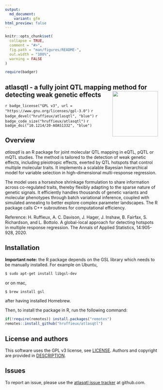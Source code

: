```yaml
---
output:
  md_document:
    variant: gfm
html_preview: false
---
```


<!-- README.md is generated from README.Rmd. Please edit that file -->
<!-- First time: run usethis::use_readme_rmd() to create a pre-commit hook that 
prevents from committing if the README.Rmd has changed, but has not been 
re-knitted to generate an updated README.md -->

```r
knitr::opts_chunk$set(
  collapse = TRUE,
  comment = "#>",
  fig.path = "man/figures/README-",
  out.width = "100%",
  warning = FALSE
)
```


```r
require(badger)
```


## atlasqtl - a fully joint QTL mapping method for detecting weak genetic effects <img src="man/figures/atlasqtl_logo.png" align="right" height="150"/>

<!-- Run for the R CMD checks, run usethis::use_github_actions() to set up the pipeline, possibly modify the .yaml file and then: -->
<!-- `r badge_github_actions("hruffieux/atlasqtl")` # TODO. not enabled yet, needs pre-install of GSL lib for windows -->
<!-- `r badge_travis("hruffieux/atlasqtl")` -->
`r badge_license("GPL v3", url = "https://www.gnu.org/licenses/gpl-3.0")`
`r badge_devel("hruffieux/atlasqtl", "blue")`
`r badge_code_size("hruffieux/atlasqtl")`
`r badge_doi("10.1214/20-AOAS1332", "blue")`

## Overview

*atlasqtl* is an R package for joint molecular QTL mapping in eQTL, pQTL or mQTL studies. The method is tailored to the detection of weak genetic effects, including pleiotropic effects, exerted by QTL hotspots that control multiple molecular traits. It implements a scalable Bayesian hierarchical model for variable selection in high-dimensional multi-response regression.

The model uses a horseshoe shrinkage formulation to share information across co-regulated traits, thereby flexibly adapting to the sparse nature of genetic signals. It efficiently handles thousands of genetic variants and molecular phenotypes through batch variational inference, coupled with simulated annealing to better explore complex parameter landscapes.
The R package calls C++ subroutines for computational efficiency.

Reference: H. Ruffieux, A. C. Davison, J. Hager, J. Inshaw, B. Fairfax, 
S. Richardson, and L. Bottolo. A global-local approach for detecting hotspots in 
multiple response regression. The Annals of Applied Statistics, 14:905-928, 2020.


## Installation

**Important note:** the R package depends on the GSL library which needs to be 
manually installed. For example on Ubuntu,

``` bash
$ sudo apt-get install libgsl-dev
```

or on mac, 

``` bash
$ brew install gsl
```

after having installed Homebrew.


Then, to install the package in R, run the following command:

``` r
if(!require(remotes)) install.packages("remotes")
remotes::install_github("hruffieux/atlasqtl")
```

## License and authors

This software uses the GPL v3 license, see [LICENSE](LICENSE).
Authors and copyright are provided in [DESCRIPTION](DESCRIPTION).

## Issues

To report an issue, please use the [atlasqtl issue tracker](https://github.com/hruffieux/atlasqtl/issues) at github.com.
